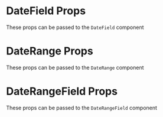 
<Meta title="Bootstrap Components/Date/Additional Props" />

# DateField Props

These props can be passed to the `DateField` component

<ArgTypes of={hidden_DateField} />

# DateRange Props

These props can be passed to the `DateRange` component

<ArgTypes of={hidden_DateRange} />

# DateRangeField Props

These props can be passed to the `DateRangeField` component

<ArgTypes of={hidden_DateRangeField} />
